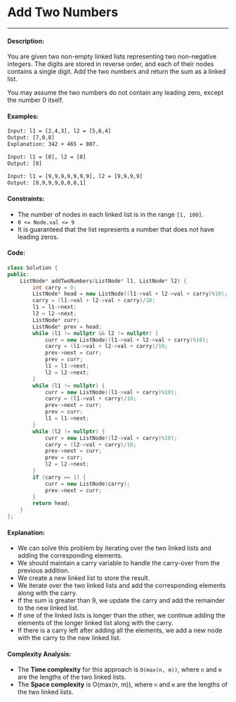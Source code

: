 # Add Two Numbers

-----

#### Description: 

You are given two non-empty linked lists representing two non-negative integers. The digits are stored in reverse order, and each of their nodes contains a single digit. Add the two numbers and return the sum as a linked list.

You may assume the two numbers do not contain any leading zero, except the number 0 itself.

#### Examples:

```txt
Input: l1 = [2,4,3], l2 = [5,6,4]
Output: [7,0,8]
Explanation: 342 + 465 = 807.
```

```txt
Input: l1 = [0], l2 = [0]
Output: [0]
```
```txt
Input: l1 = [9,9,9,9,9,9,9], l2 = [9,9,9,9]
Output: [8,9,9,9,0,0,0,1]
```

#### Constraints: 

 - The number of nodes in each linked list is in the range ```[1, 100]```.
 - ```0 <= Node.val <= 9```
 - It is guaranteed that the list represents a number that does not have leading zeros.

#### Code: 

```cpp
class Solution {
public:
    ListNode* addTwoNumbers(ListNode* l1, ListNode* l2) {
        int carry = 0;
        ListNode* head = new ListNode((l1->val + l2->val + carry)%10);
        carry = (l1->val + l2->val + carry)/10;
        l1 = l1->next;
        l2 = l2->next;
        ListNode* curr;
        ListNode* prev = head;
        while (l1 != nullptr && l2 != nullptr) {
            curr = new ListNode((l1->val + l2->val + carry)%10);
            carry = (l1->val + l2->val + carry)/10;
            prev->next = curr;
            prev = curr;  
            l1 = l1->next;
            l2 = l2->next;          
        }
        while (l1 != nullptr) {
            curr = new ListNode((l1->val + carry)%10);
            carry = (l1->val + carry)/10;
            prev->next = curr;
            prev = curr;  
            l1 = l1->next;
        }
        while (l2 != nullptr) {
            curr = new ListNode((l2->val + carry)%10);
            carry = (l2->val + carry)/10;
            prev->next = curr;
            prev = curr;  
            l2 = l2->next;
        }
        if (carry == 1) {
            curr = new ListNode(carry);
            prev->next = curr;
        }
        return head;
    }
};
```

#### Explanation:

- We can solve this problem by iterating over the two linked lists and adding the corresponding elements.
- We should maintain a carry variable to handle the carry-over from the previous addition.
- We create a new linked list to store the result.
- We iterate over the two linked lists and add the corresponding elements along with the carry.
- If the sum is greater than 9, we update the carry and add the remainder to the new linked list.
- If one of the linked lists is longer than the other, we continue adding the elements of the longer linked list along with the carry.
- If there is a carry left after adding all the elements, we add a new node with the carry to the new linked list.



#### Complexity Analysis:

- The **Time complexity** for this approach is ```O(max(n, m))```, where ```n``` and ```m``` are the lengths of the two linked lists.
- The **Space complexity** is O(max(n, m)), where ```n``` and ```m``` are the lengths of the two linked lists.


    